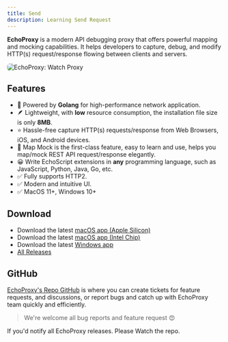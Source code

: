```yaml
---
title: Send
description: Learning Send Request
---
```



**EchoProxy** is a modern API debugging proxy that offers powerful mapping and mocking capabilities. 
It helps developers to capture, debug, and modify HTTP(s) request/response flowing between clients and servers.

<Image src={proxyImage} style="border-radius:6px;" alt="EchoProxy: Watch Proxy" />

## Features
* 🚀 Powered by **Golang** for high-performance network application.
* 🪶 Lightweight, with **low** resource consumption, the installation file size is only **8MB**. 
* ⭐️ Hassle-free capture HTTP(s) requests/response from Web Browsers, iOS, and Android devices.
* 🚀 Map Mock is the first-class feature, easy to learn and use, helps you map/mock REST API request/response elegantly.
* 😀 Write EchoScript extensions in **any** programming language, such as JavaScript, Python, Java, Go, etc.
* ✅ Fully supports HTTP2.
* ✅ Modern and intuitive UI.
* ✅ MacOS 11+, Windows 10+

## Download 
* Download the latest [macOS app (Apple Silicon)](https://github.com/echolabx/echoproxy/releases/download/v0.9.1/EchoProxy-0.9.1-mac-arm64.dmg)
* Download the latest [macOS app (Intel Chip)](https://github.com/echolabx/echoproxy/releases/download/v0.9.1/EchoProxy-0.9.1-mac-amd64.dmg)
* Download the latest [Windows app](https://github.com/echolabx/echoproxy/releases/download/v0.9.1/EchoProxy-0.9.1-windows-amd64.zip)
* [All Releases](https://github.com/echolabx/echoproxy/releases)

## GitHub

[EchoProxy's Repo GitHub](https://github.com/echolabx/echoproxy) is where you can create tickets for feature requests, 
and discussions, or report bugs and catch up with EchoProxy team quickly and efficiently.

> We're welcome all bug reports and feature request 😍

If you'd notify all EchoProxy releases. Please Watch the repo.
